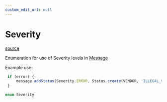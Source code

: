 ```yaml
---
custom_edit_url: null
---
```


# Severity
<div className="doc-side">
<div className="doc-main-source">

[source](https://github.com/layline-io/layline-docusaurus/blob/9e07ad8/projects/layline/src/Enum/Severity.ts#L13)

</div>
</div>

<div className="doc-subtitle">

Enumeration for use of Severity levels in [Message](../Class/Message)

Example use:
```js
 if (error) {
     message.addStatus(Severity.ERROR, Status.create(VENDOR, 'ILLEGAL_VALUE', valueString));
 }
```

</div>

```ts
enum Severity
```